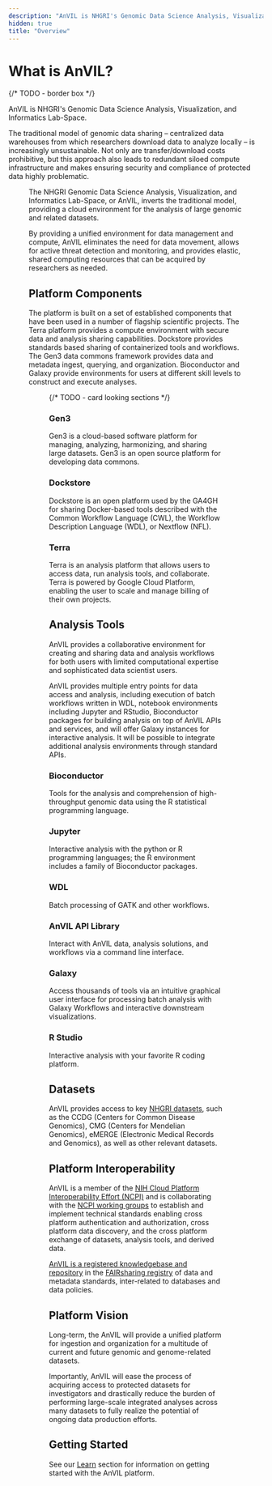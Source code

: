 ```yaml
---
description: "AnVIL is NHGRI's Genomic Data Science Analysis, Visualization, and Informatics Lab-Space."
hidden: true
title: "Overview"
---
```


# What is AnVIL?

{/* TODO - border box */}

AnVIL is NHGRI's Genomic Data Science Analysis, Visualization, and Informatics Lab-Space.

The traditional model of genomic data sharing – centralized data warehouses from which researchers download data to analyze locally – is increasingly unsustainable. Not only are transfer/download costs prohibitive, but this approach also leads to redundant siloed compute infrastructure and makes ensuring security and compliance of protected data highly problematic.

<Figure
  alt="Overview of AnVIL"
  caption="From the NHGRI Genomic Data Science Analysis, Visualization and Informatics Lab-space (AnVIL) poster presented at #T2THPRC. (Download the Poster)"
  src="/consortia/overview/images/overview.png"
/>

The NHGRI Genomic Data Science Analysis, Visualization, and Informatics Lab-Space, or AnVIL, inverts the traditional model, providing a cloud environment for the analysis of large genomic and related datasets.

By providing a unified environment for data management and compute, AnVIL eliminates the need for data movement, allows for active threat detection and monitoring, and provides elastic, shared computing resources that can be acquired by researchers as needed.

## Platform Components

The platform is built on a set of established components that have been used in a number of flagship scientific projects. The Terra platform provides a compute environment with secure data and analysis sharing capabilities. Dockstore provides standards based sharing of containerized tools and workflows. The Gen3 data commons framework provides data and metadata ingest, querying, and organization. Bioconductor and Galaxy provide environments for users at different skill levels to construct and execute analyses.

<Figure
  alt="Inverting the Model of Data Sharing"
  src="/consortia/overview/images/anvil-overview.png"
/>

{/* TODO - card looking sections */}

### Gen3

Gen3 is a cloud-based software platform for managing, analyzing, harmonizing, and sharing large datasets. Gen3 is an open source platform for developing data commons.

### Dockstore

Dockstore is an open platform used by the GA4GH for sharing Docker-based tools described with the Common Workflow Language (CWL), the Workflow Description Language (WDL), or Nextflow (NFL).

### Terra

Terra is an analysis platform that allows users to access data, run analysis tools, and collaborate. Terra is powered by Google Cloud Platform, enabling the user to scale and manage billing of their own projects.

## Analysis Tools

AnVIL provides a collaborative environment for creating and sharing data and analysis workflows for both users with limited computational expertise and sophisticated data scientist users.

AnVIL provides multiple entry points for data access and analysis, including execution of batch workflows written in WDL, notebook environments including Jupyter and RStudio, Bioconductor packages for building analysis on top of AnVIL APIs and services, and will offer Galaxy instances for interactive analysis. It will be possible to integrate additional analysis environments through standard APIs.

### Bioconductor

Tools for the analysis and comprehension of high-throughput genomic data using the R statistical programming language.

### Jupyter

Interactive analysis with the python or R programming languages; the R environment includes a family of Bioconductor packages.

### WDL

Batch processing of GATK and other workflows.

### AnVIL API Library

Interact with AnVIL data, analysis solutions, and workflows via a command line interface.

### Galaxy

Access thousands of tools via an intuitive graphical user interface for processing batch analysis with Galaxy Workflows and interactive downstream visualizations.

### R Studio

Interactive analysis with your favorite R coding platform.

## Datasets

AnVIL provides access to key [NHGRI datasets](https://anvilproject.org/data/consortia), such as the CCDG (Centers for Common Disease Genomics), CMG (Centers for Mendelian Genomics), eMERGE (Electronic Medical Records and Genomics), as well as other relevant datasets.

## Platform Interoperability

AnVIL is a member of the [NIH Cloud Platform Interoperability Effort (NCPI)](https://www.ncpi-acc.org/) and is collaborating with the [NCPI working groups](https://www.ncpi-acc.org/) to establish and implement technical standards enabling cross platform authentication and authorization, cross platform data discovery, and the cross platform exchange of datasets, analysis tools, and derived data.

[AnVIL is a registered knowledgebase and repository](https://fairsharing.org/4204) in the [FAIRsharing registry](https://fairsharing.org/) of data and metadata standards, inter-related to databases and data policies.

## Platform Vision

Long-term, the AnVIL will provide a unified platform for ingestion and organization for a multitude of current and future genomic and genome-related datasets.

Importantly, AnVIL will ease the process of acquiring access to protected datasets for investigators and drastically reduce the burden of performing large-scale integrated analyses across many datasets to fully realize the potential of ongoing data production efforts.

## Getting Started

See our [Learn](https://anvilproject.org/learn) section for information on getting started with the AnVIL platform.
